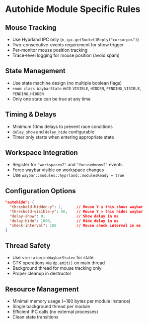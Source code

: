 # Autohide Module Specific Rules

## Mouse Tracking
- Use Hyprland IPC only (`m_ipc.getSocket1Reply("cursorpos")`)
- Two-consecutive-events requirement for show trigger
- Per-monitor mouse position tracking
- Trace-level logging for mouse position (avoid spam)

## State Management
- Use state machine design (no multiple boolean flags)
- `enum class WaybarState` with `VISIBLE`, `HIDDEN`, `PENDING_VISIBLE`, `PENDING_HIDDEN`
- Only one state can be true at any time

## Timing & Delays
- Minimum 10ms delays to prevent race conditions
- `delay_show` and `delay_hide` configurable
- Timer only starts when entering appropriate state

## Workspace Integration
- Register for `"workspacev2"` and `"focusedmonv2"` events
- Force waybar visible on workspace changes
- Use `waybar::modules::hyprland::modulesReady = true`

## Configuration Options
```json
"autohide": {
  "threshold-hidden-y": 1,      // Mouse Y ≤ this shows waybar
  "threshold-visible-y": 50,    // Mouse Y > this hides waybar
  "delay-show": 0,              // Show delay in ms
  "delay-hide": 1000,           // Hide delay in ms
  "check-interval": 100         // Mouse check interval in ms
}
```

## Thread Safety
- Use `std::atomic<WaybarState>` for state
- GTK operations via `dp.emit()` on main thread
- Background thread for mouse tracking only
- Proper cleanup in destructor

## Resource Management
- Minimal memory usage (~180 bytes per module instance)
- Single background thread per module
- Efficient IPC calls (no external processes)
- Clean state transitions
